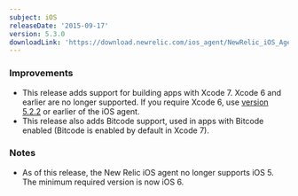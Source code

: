 ```yaml
---
subject: iOS
releaseDate: '2015-09-17'
version: 5.3.0
downloadLink: 'https://download.newrelic.com/ios_agent/NewRelic_iOS_Agent_5.3.0.zip'
---
```


### Improvements

* This release adds support for building apps with Xcode 7. Xcode 6 and earlier are no longer supported. If you require Xcode 6, use [version 5.2.2](/docs/release-notes/mobile-release-notes/ios-release-notes/ios-agent-522) or earlier of the iOS agent.
* This release also adds Bitcode support, used in apps with Bitcode enabled (Bitcode is enabled by default in Xcode 7).

### Notes

* As of this release, the New Relic iOS agent no longer supports iOS 5. The minimum required version is now iOS 6.
